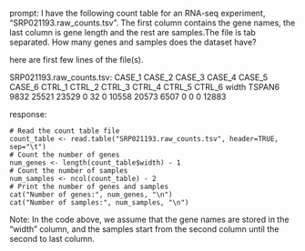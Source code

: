 prompt:
I have the following count table for an RNA-seq experiment, "SRP021193.raw_counts.tsv". The first column contains the gene names, the last column is gene length and the rest are samples.The file is tab separated. How many genes and samples does the dataset have?

here are first few lines of the file(s).

SRP021193.raw_counts.tsv:
CASE_1	CASE_2	CASE_3	CASE_4	CASE_5	CASE_6	CTRL_1	CTRL_2	CTRL_3	CTRL_4	CTRL_5	CTRL_6	width
TSPAN6	9832	25521	23529	0	32	0	10558	20573	6507	0	0	0	12883


response:
```
# Read the count table file
count_table <- read.table("SRP021193.raw_counts.tsv", header=TRUE, sep="\t")
# Count the number of genes
num_genes <- length(count_table$width) - 1
# Count the number of samples
num_samples <- ncol(count_table) - 2
# Print the number of genes and samples
cat("Number of genes:", num_genes, "\n")
cat("Number of samples:", num_samples, "\n")
```
Note: In the code above, we assume that the gene names are stored in the "width" column, and the samples start from the second column until the second to last column.
